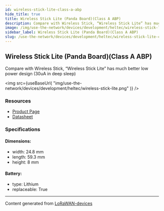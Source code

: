 ```yaml
---
id: wireless-stick-lite-class-a-abp
hide_title: true
title: Wireless Stick Lite (Panda Board)(Class A ABP)
description: Compare with Wireless Stick, “Wireless Stick Lite” has much better low power design (30uA in deep sleep)
image: /img/use-the-network/devices/development/heltec/wireless-stick-lite.png
sidebar_label: Wireless Stick Lite (Panda Board)(Class A ABP)
slug: /use-the-network/devices/development/heltec/wireless-stick-lite-class-a-abp
---
```



## Wireless Stick Lite (Panda Board)(Class A ABP)

Compare with Wireless Stick, “Wireless Stick Lite” has much better low power design (30uA in deep sleep)

<img
src={useBaseUrl(
"img/use-the-network/devices/development/heltec/wireless-stick-lite.png"
)}
/>

### Resources

- [Product Page](https://heltec.org/project/wireless-stick-lite/)
- [Datasheet](https://heltec.org/project/wireless-stick-lite/#1552557147424-7f1ec-5c651922-b0bbfe12-55e1)

### Specifications

#### Dimensions:
- width: 24.8 mm
- length: 59.3 mm
- height: 8 mm
#### Battery: 
- type: Lithium
- replaceable: True



---
Content generated from [LoRaWAN-devices](https://github.com/TheThingsNetwork/lorawan-devices)